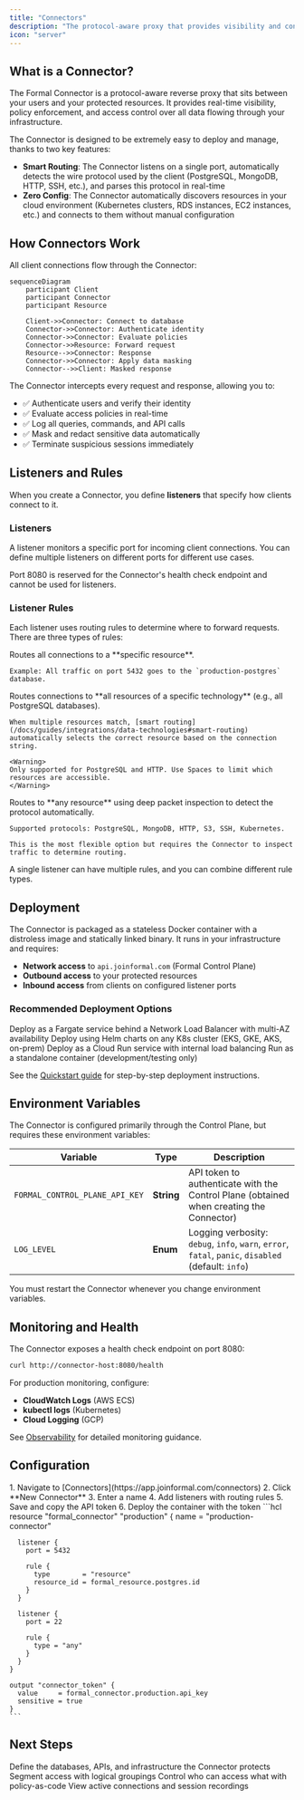 ```yaml
---
title: "Connectors"
description: "The protocol-aware proxy that provides visibility and control over data access"
icon: "server"
---
```


## What is a Connector?

The Formal Connector is a protocol-aware reverse proxy that sits between your users and your protected resources. It provides real-time visibility, policy enforcement, and access control over all data flowing through your infrastructure.

The Connector is designed to be extremely easy to deploy and manage, thanks to two key features:

- **Smart Routing**: The Connector listens on a single port, automatically detects the wire protocol used by the client (PostgreSQL, MongoDB, HTTP, SSH, etc.), and parses this protocol in real-time
- **Zero Config**: The Connector automatically discovers resources in your cloud environment (Kubernetes clusters, RDS instances, EC2 instances, etc.) and connects to them without manual configuration

## How Connectors Work

All client connections flow through the Connector:

```mermaid
sequenceDiagram
    participant Client
    participant Connector
    participant Resource

    Client->>Connector: Connect to database
    Connector->>Connector: Authenticate identity
    Connector->>Connector: Evaluate policies
    Connector->>Resource: Forward request
    Resource-->>Connector: Response
    Connector->>Connector: Apply data masking
    Connector-->>Client: Masked response
```

The Connector intercepts every request and response, allowing you to:
- ✅ Authenticate users and verify their identity
- ✅ Evaluate access policies in real-time
- ✅ Log all queries, commands, and API calls
- ✅ Mask and redact sensitive data automatically
- ✅ Terminate suspicious sessions immediately

## Listeners and Rules

When you create a Connector, you define **listeners** that specify how clients connect to it.

### Listeners

A listener monitors a specific port for incoming client connections. You can define multiple listeners on different ports for different use cases.

<Note>
Port 8080 is reserved for the Connector's health check endpoint and cannot be used for listeners.
</Note>

### Listener Rules

Each listener uses routing rules to determine where to forward requests. There are three types of rules:

<AccordionGroup>
  <Accordion title="Resource Rule" icon="database">
    Routes all connections to a **specific resource**.
    
    Example: All traffic on port 5432 goes to the `production-postgres` database.
  </Accordion>

  <Accordion title="Technology Rule" icon="layer-group">
    Routes connections to **all resources of a specific technology** (e.g., all PostgreSQL databases).
    
    When multiple resources match, [smart routing](/docs/guides/integrations/data-technologies#smart-routing) automatically selects the correct resource based on the connection string.
    
    <Warning>
    Only supported for PostgreSQL and HTTP. Use Spaces to limit which resources are accessible.
    </Warning>
  </Accordion>

  <Accordion title="Any Rule" icon="asterisk">
    Routes to **any resource** using deep packet inspection to detect the protocol automatically.
    
    Supported protocols: PostgreSQL, MongoDB, HTTP, S3, SSH, Kubernetes.
    
    This is the most flexible option but requires the Connector to inspect traffic to determine routing.
  </Accordion>
</AccordionGroup>

<Tip>
A single listener can have multiple rules, and you can combine different rule types.
</Tip>

## Deployment

The Connector is packaged as a stateless Docker container with a distroless image and statically linked binary. It runs in your infrastructure and requires:

- **Network access** to `api.joinformal.com` (Formal Control Plane)
- **Outbound access** to your protected resources
- **Inbound access** from clients on configured listener ports

### Recommended Deployment Options

<CardGroup cols={2}>
  <Card title="AWS ECS Fargate" icon="aws">
    Deploy as a Fargate service behind a Network Load Balancer with multi-AZ availability
  </Card>
  <Card title="Kubernetes" icon="dharmachakra">
    Deploy using Helm charts on any K8s cluster (EKS, GKE, AKS, on-prem)
  </Card>
  <Card title="GCP Cloud Run" icon="google">
    Deploy as a Cloud Run service with internal load balancing
  </Card>
  <Card title="Docker" icon="docker">
    Run as a standalone container (development/testing only)
  </Card>
</CardGroup>

See the [Quickstart guide](/docs/guides/getting-started/quickstart) for step-by-step deployment instructions.

## Environment Variables

The Connector is configured primarily through the Control Plane, but requires these environment variables:

| Variable | Type | Description |
|----------|------|-------------|
| `FORMAL_CONTROL_PLANE_API_KEY` | **String** | API token to authenticate with the Control Plane (obtained when creating the Connector) |
| `LOG_LEVEL` | **Enum** | Logging verbosity: `debug`, `info`, `warn`, `error`, `fatal`, `panic`, `disabled` (default: `info`) |

<Warning>
You must restart the Connector whenever you change environment variables.
</Warning>

## Monitoring and Health

The Connector exposes a health check endpoint on port 8080:

```bash
curl http://connector-host:8080/health
```

For production monitoring, configure:
- **CloudWatch Logs** (AWS ECS)
- **kubectl logs** (Kubernetes)
- **Cloud Logging** (GCP)

See [Observability](/docs/guides/observability/logs) for detailed monitoring guidance.

## Configuration

<Tabs>
  <Tab title="Web Console">
    1. Navigate to [Connectors](https://app.joinformal.com/connectors)
    2. Click **New Connector**
    3. Enter a name
    4. Add listeners with routing rules
    5. Save and copy the API token
    6. Deploy the container with the token
  </Tab>
  <Tab title="Terraform">
    ```hcl
    resource "formal_connector" "production" {
      name = "production-connector"
      
      listener {
        port = 5432
        
        rule {
          type        = "resource"
          resource_id = formal_resource.postgres.id
        }
      }
      
      listener {
        port = 22
        
        rule {
          type = "any"
        }
      }
    }
    
    output "connector_token" {
      value     = formal_connector.production.api_key
      sensitive = true
    }
    ```
  </Tab>
</Tabs>

## Next Steps

<CardGroup cols={2}>
  <Card title="Add Resources" icon="database" href="/docs/guides/core-concepts/resources">
    Define the databases, APIs, and infrastructure the Connector protects
  </Card>
  <Card title="Configure Spaces" icon="layer-group" href="/docs/guides/core-concepts/spaces">
    Segment access with logical groupings
  </Card>
  <Card title="Write Policies" icon="shield-check" href="/docs/guides/policies/policies">
    Control who can access what with policy-as-code
  </Card>
  <Card title="Monitor Sessions" icon="radar" href="/docs/guides/observability/sessions">
    View active connections and session recordings
  </Card>
</CardGroup>

